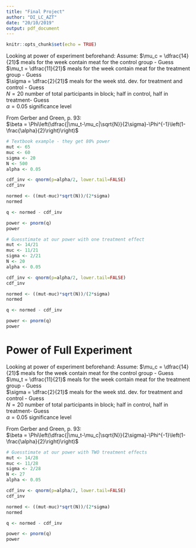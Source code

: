 ```yaml
---
title: "Final Project"
author: "DI_LC_AZT"
date: "20/10/2019"
output: pdf_document
---
```


```r
knitr::opts_chunk$set(echo = TRUE)
```

Looking at power of experiment beforehand:
Assume:
$\mu_c = \dfrac{14}{21}$ meals for the week contain meat for the control group - Guess  
$\mu_t = \dfrac{11}{21}$ meals for the week contain meat for the treatment group - Guess    
$\sigma = \dfrac{2}{21}$ meals for the week std. dev. for treatment and control - Guess   
$N = 20$ number of total participants in block; half in control, half in treatment- Guess  
$\alpha = 0.05$ significance level  

From Gerber and Green, p. 93:  
$\beta = \Phi\left(\dfrac{|\mu_t-\mu_c|\sqrt{N}}{2\sigma}-\Phi^{-1}\left(1-\frac{\alpha}{2}\right)\right)$  

```r
# Textbook example - they get 80% power
mut <- 65
muc <- 60
sigma <- 20
N <- 500
alpha <- 0.05

cdf_inv <- qnorm(p=alpha/2, lower.tail=FALSE)
cdf_inv

normed <- ((mut-muc)*sqrt(N))/(2*sigma)
normed

q <- normed - cdf_inv

power <- pnorm(q)
power
```

```r
# Guesstimate at our power with one treatment effect
mut <- 14/21
muc <- 11/21
sigma <- 2/21
N <- 20
alpha <- 0.05

cdf_inv <- qnorm(p=alpha/2, lower.tail=FALSE)
cdf_inv

normed <- ((mut-muc)*sqrt(N))/(2*sigma)
normed

q <- normed - cdf_inv

power <- pnorm(q)
power
```


# Power of Full Experiment

Looking at power of experiment beforehand:
Assume:
$\mu_c = \dfrac{14}{21}$ meals for the week contain meat for the control group - Guess  
$\mu_t = \dfrac{11}{21}$ meals for the week contain meat for the treatment group - Guess    
$\sigma = \dfrac{2}{21}$ meals for the week std. dev. for treatment and control - Guess   
$N = 20$ number of total participants in block; half in control, half in treatment- Guess  
$\alpha = 0.05$ significance level  

From Gerber and Green, p. 93:  
$\beta = \Phi\left(\dfrac{|\mu_t-\mu_c|\sqrt{N}}{2\sigma}-\Phi^{-1}\left(1-\frac{\alpha}{2}\right)\right)$  


```r
# Guesstimate at our power with TWO treatment effects
mut <- 14/28
muc <- 11/28
sigma <- 2/28
N <- 27
alpha <- 0.05

cdf_inv <- qnorm(p=alpha/2, lower.tail=FALSE)
cdf_inv

normed <- ((mut-muc)*sqrt(N))/(2*sigma)
normed

q <- normed - cdf_inv

power <- pnorm(q)
power
```

